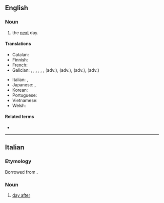 ==English==

===Noun===
{{en-noun|days after}}

# the [[next]] day.

====Translations====
{{trans-top|next day}}
* Catalan: {{t+|ca|endemà|m}}
* Finnish: {{t|fi|[[seuraava]] [[päivä]]}}
* French: {{t+|fr|lendemain|m}}
* Galician: {{t|gl|día seguinte|m}}, {{t|gl|día despois|m}}, {{t|gl|día posterior|m}}, {{t|gl|seguinte día|m}}, {{t|gl|outro día|m}}, {{t|gl|día que vén|m}}, {{t|gl|ó outro día}} (adv.), {{t|gl|ensoutro día}} (adv.), {{t|gl|de noutro día}} (adv.), {{t|gl|de alí a un día}} (adv.)
{{trans-mid}}
* Italian: {{t|it|indomani|m}}, {{t|it|giorno seguente|m}}
* Japanese: {{t+|ja|翌日|tr=yokujitsu}}, {{t|ja|あくる日|tr=akuru hi}}
* Korean: {{t+|ko|다음날}}
* Portuguese: {{t|pt|[[dia]] [[seguinte]]|m}}
* Vietnamese: {{t+|vi|ngày sau}}
* Welsh: {{t+|cy|trannoeth|m}}
{{trans-bottom}}

====Related terms====
* {{l|en|day after tomorrow}}

----

==Italian==

===Etymology===
Borrowed from {{bor|it|en|day after}}.

===Noun===
{{it-noun|m|head=day after|-}}

# [[#English|day after]]